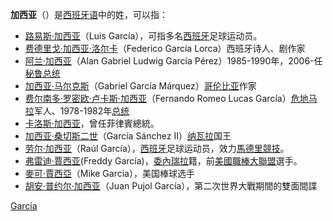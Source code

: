 {{西班牙姓}}

'''加西亚'''（'''{{lang-es|García}}'''）是[[西班牙语|西班牙语]]中的姓，可以指：

*[[路易斯·加西亚|路易斯·加西亚]]（Luis García），可指多名[[西班牙|西班牙]]足球运动员。
*[[费德里戈·加西亚·洛尔卡|费德里戈·加西亚·洛尔卡]]（Federico García Lorca）西班牙诗人、剧作家
*[[阿兰·加西亚|阿兰·加西亚]]（Alan Gabriel Ludwig García Pérez）1985-1990年，2006-任[[秘鲁总统列表|秘鲁总统]]
*[[加西亚·马尔克斯|加西亚·马尔克斯]]（Gabriel García Márquez）[[哥伦比亚|哥伦比亚]]作家
*[[费尔南多·罗密欧·卢卡斯·加西亚|费尔南多·罗密欧·卢卡斯·加西亚]]（Fernando Romeo Lucas García）[[危地马拉|危地马拉]]军人、1978-1982年[[危地马拉总统|总统]]
*[[卡洛斯·加西亚|卡洛斯·加西亚]]，曾任菲律賓總統。
*[[加西亚·桑切斯二世|加西亚·桑切斯二世]]（García Sánchez II）[[纳瓦拉|纳瓦拉]]国王
*[[劳尔·加西亚|劳尔·加西亚]]（Raúl García），[[西班牙|西班牙]]足球运动员，效力[[馬德里競技|馬德里競技]]。
*[[弗雷迪·賈西亚|弗雷迪·賈西亚]](Freddy García)，[[委內瑞拉|委內瑞拉]]籍，前[[美國職棒大聯盟|美國職棒大聯盟]]選手。
*[[麥可·賈西亞|麥可·賈西亞]]（Mike Garcia），美国棒球选手
* [[胡安·普约尔·加西亚|胡安·普约尔·加西亚]]（Juan Pujol García），第二次世界大戰期間的雙面間諜

{{Disambig|Cat=三字人名譯名消歧義|García}}

[[Category:西班牙語姓氏|García]]